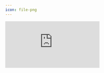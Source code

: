 ```yaml
---
icon: file-png
---
```


<Frame>
  <iframe 
    className="w-full aspect-video rounded-xl" 
    src="https://www.youtube.com/embed/FOLoAAjV_oI" 
    title="YouTube video player" 
    frameBorder="0" 
    allow="accelerometer; autoplay; clipboard-write; encrypted-media; gyroscope; picture-in-picture" 
    allowFullScreen 
  />
</Frame>


### Step 1

Create the 2D icon for the block.


<Note>
Replace `myitems` with your [namespace](/../beginners/configs-and-resourcepack.md#what-is-a-namespace)!
</Note>


```yaml
info:
  namespace: myitems
items:
  rocks:
    display_name: Rocks
    permission: blocks.rocks
    lore:
     - 'lore-decorative-item'
    resource:
      material: PAPER
      generate: true
      textures:
      - item/rocks
    events:
      interact:
        right:
          set_block:
            block: rocks_placed
            target: RELATIVE
            decrement_amount: true
        right_shift:
          set_block:
            block: rocks_placed
            target: RELATIVE
            decrement_amount: true
```

Now create the `rocks.png` file inside the folder `contents\myitems\resourcepack\myitems\textures\item`.

### Step 2

Create the item which shows the placed rock model. It is a different item form the one you see in the inventory (the one created in the **step 1**).

```yaml
info:
  namespace: myitems
items:
  rocks_placed:
    display_name: ""
    permission: admin.blocks.rocks_placed
    resource:
      material: PAPER
      generate: false
      model_path: block/rocks_placed
    specific_properties:
      block:
        placed_model:
          type: REAL_WIRE
        cancel_drop: true
        sound:
          place:
            name: block.stone.place
    events:
      placed_block:
        break:
          drop_item:
            item: rocks
  rocks:
    display_name: Rocks
    permission: blocks.rocks
    lore:
     - 'lore-decorative-item'
    resource:
      material: PAPER
      generate: true
      textures:
      - item/rocks
    events:
      interact:
        right:
          set_block:
            block: rocks_placed
            target: RELATIVE
            decrement_amount: true
        right_shift:
          set_block:
            block: rocks_placed
            target: RELATIVE
            decrement_amount: true
```

Now create the `placed_rocks.json` file inside the folder `contents\myitems\resourcepack\myitems\models\block\`.

### Done!

Now try to right click with the `rocks` item and you will see it places the `rocks_placed` model.

